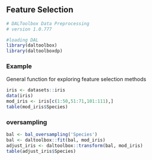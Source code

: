 ## Feature Selection

```r
# DALToolbox Data Preprocessing
# version 1.0.777

#loading DAL
library(daltoolbox) 
library(daltoolboxdp)
```

### Example
General function for exploring feature selection methods

```r
iris <- datasets::iris
data(iris)
mod_iris <- iris[c(1:50,51:71,101:111),]
table(mod_iris$Species)
```

### oversampling

```r
bal <- bal_oversampling('Species')
bal <- daltoolbox::fit(bal, mod_iris)
adjust_iris <- daltoolbox::transform(bal, mod_iris)
table(adjust_iris$Species)
```

